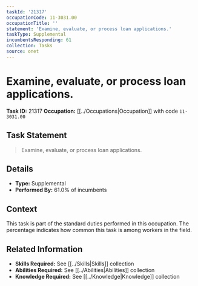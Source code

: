 ```yaml
---
taskId: '21317'
occupationCode: 11-3031.00
occupationTitle: ''
statement: 'Examine, evaluate, or process loan applications.'
taskType: Supplemental
incumbentsResponding: 61
collection: Tasks
source: onet
---
```

# Examine, evaluate, or process loan applications.

**Task ID:** 21317
**Occupation:** [[../Occupations|Occupation]] with code `11-3031.00`

## Task Statement

> Examine, evaluate, or process loan applications.

## Details

- **Type:** Supplemental
- **Performed By:** 61.0% of incumbents

## Context

This task is part of the standard duties performed in this occupation. The percentage indicates how common this task is among workers in the field.

## Related Information

- **Skills Required:** See [[../Skills|Skills]] collection
- **Abilities Required:** See [[../Abilities|Abilities]] collection
- **Knowledge Required:** See [[../Knowledge|Knowledge]] collection
